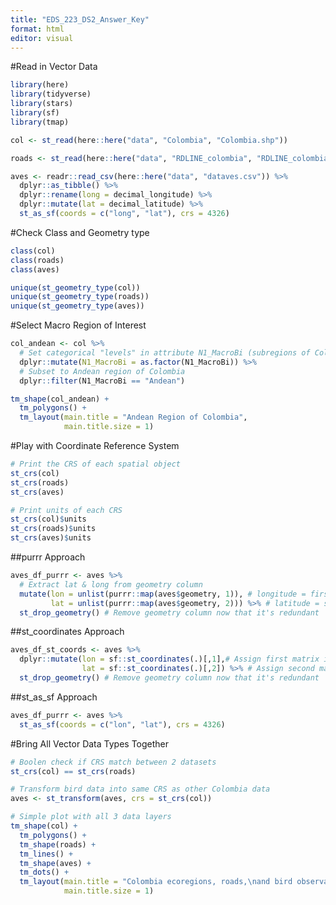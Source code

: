 ```yaml
---
title: "EDS_223_DS2_Answer_Key"
format: html
editor: visual
---
```


#Read in Vector Data

```r
library(here)
library(tidyverse)
library(stars)
library(sf)
library(tmap)
```

```r
col <- st_read(here::here("data", "Colombia", "Colombia.shp"))

roads <- st_read(here::here("data", "RDLINE_colombia", "RDLINE_colombia.shp"))

aves <- readr::read_csv(here::here("data", "dataves.csv")) %>%
  dplyr::as_tibble() %>%
  dplyr::rename(long = decimal_longitude) %>%
  dplyr::mutate(lat = decimal_latitude) %>%
  st_as_sf(coords = c("long", "lat"), crs = 4326)
```

#Check Class and Geometry type

```r
class(col)
class(roads)
class(aves)
```

```r
unique(st_geometry_type(col))
unique(st_geometry_type(roads))
unique(st_geometry_type(aves))
```

#Select Macro Region of Interest

```r
col_andean <- col %>%
  # Set categorical "levels" in attribute N1_MacroBi (subregions of Colombia)
  dplyr::mutate(N1_MacroBi = as.factor(N1_MacroBi)) %>%
  # Subset to Andean region of Colombia
  dplyr::filter(N1_MacroBi == "Andean")
```

```r
tm_shape(col_andean) +
  tm_polygons() +
  tm_layout(main.title = "Andean Region of Colombia",
            main.title.size = 1)
```

#Play with Coordinate Reference System

```r
# Print the CRS of each spatial object
st_crs(col)
st_crs(roads)
st_crs(aves)

# Print units of each CRS 
st_crs(col)$units
st_crs(roads)$units
st_crs(aves)$units
```

##purrr Approach

```r
aves_df_purrr <- aves %>%
  # Extract lat & long from geometry column
  mutate(lon = unlist(purrr::map(aves$geometry, 1)), # longitude = first component (x)
         lat = unlist(purrr::map(aves$geometry, 2))) %>% # latitude = second component (y)
  st_drop_geometry() # Remove geometry column now that it's redundant
```

##st_coordinates Approach

```r
aves_df_st_coords <- aves %>%
  dplyr::mutate(lon = sf::st_coordinates(.)[,1],# Assign first matrix item to "lon"
                lat = sf::st_coordinates(.)[,2]) %>% # Assign second matrix item to "lat"
  st_drop_geometry() # Remove geometry column now that it's redundant
```

##st_as_sf Approach

```r
aves_df_purrr <- aves %>%
  st_as_sf(coords = c("lon", "lat"), crs = 4326)
```

#Bring All Vector Data Types Together

```r
# Boolen check if CRS match between 2 datasets
st_crs(col) == st_crs(roads)

# Transform bird data into same CRS as other Colombia data
aves <- st_transform(aves, crs = st_crs(col))
```

```r
# Simple plot with all 3 data layers
tm_shape(col) +
  tm_polygons() +
  tm_shape(roads) +
  tm_lines() +
  tm_shape(aves) +
  tm_dots() +
  tm_layout(main.title = "Colombia ecoregions, roads,\nand bird observations",
            main.title.size = 1)
```
